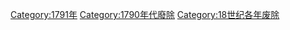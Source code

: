 {{Commonscat|1791 disestablishments}}
{{discat|179|1|}}

[[Category:1791年|Category:1791年]]
[[Category:1790年代廢除|Category:1790年代廢除]]
[[Category:18世纪各年废除|Category:18世纪各年废除]]
